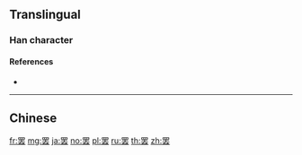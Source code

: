 {{character info/new}}
{{also|罷}}
==Translingual==

===Han character===
{{Han char|rn=122|rad=网|as=05|sn=10|four=|canj=WLGI|ids=⿱[[罒|⺲]][[去]]}}

====References====
* {{Han ref|kx=0947.321|dkj=28262|dj=1388.240|hdz=42915.090|uh=7F62|ud=32610}}

----

==Chinese==
{{zh-see|罷}}

[[fr:罢]]
[[mg:罢]]
[[ja:罢]]
[[no:罢]]
[[pl:罢]]
[[ru:罢]]
[[th:罢]]
[[zh:罢]]